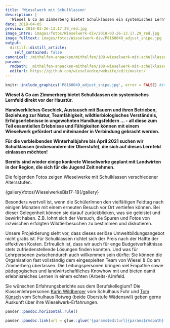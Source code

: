 ```yaml
---
title: 'Wieselwerk mit Schulklassen'
description: |
  'Wiesel & Co am Zimmerberg bietet Schulklassen ein systemisches Lernfeld direkt vor der Haustür. Handwerkliches Geschick, Austausch mit Bauern und ihren Betrieben, Beziehung zur Natur, Teamfähigkeit, wildtierbiologisches Verständnis, Erfolgserlebnisse in ungewohnten Handlungsfeldern ... - all diese zum Teil essentiellen Erlebnisse und Fähigkeiten können mit einem Wieselwerk gefördert und miteinander in Verbindung gebracht werden. Für die verbleibenden Winterhalbjahre bis April 2021 suchen wir Schulklassen (insbesondere der Oberstufe), die sich auf dieses Lernfeld einlassen möchten! Bereits sind wieder einige konkrete Wieselwerke geplant mit Landwirten in der Region, die sich für die Jugend Zeit nehmen. Entscheiden Sie anhand den folgenden Bildern und Informationen, ob das Angebot für Ihre Klasse in Frage kommt:'
date: 2018-04-05
preview: 2018-03-26-13.17.29_red.jpg
image_intro: images/fotos/Wieselwerk-div/2018-03-26-13.17.29_red.jpg
image_fulltext: images/fotos/Wieselwerk-div/P8160049_adjust_snipe.jpg
output:
  distill::distill_article:
    self_contained: false
canonical: /mithelfen-anpacken/mithelfen/108-wieselwerk-mit-schulklassen
params:
  rmdpath: _mithelfen-anpacken-mithelfen/108-wieselwerk-mit-schulklassen/108-wieselwerk-mit-schulklassen.Rmd
  editurl: https://github.com/wieselundco/website/edit/master/
---
```



```r
knitr::include_graphics('P8160049_adjust_snipe.jpg', error = FALSE) #images/fotos/Wieselwerk-div/P8160049_adjust_snipe.jpg
```

**Wiesel & Co am Zimmerberg bietet Schulklassen ein systemisches
Lernfeld direkt vor der Haustür.**

**Handwerkliches Geschick, Austausch mit Bauern und ihren Betrieben,
Beziehung zur Natur, Teamfähigkeit, wildtierbiologisches Verständnis,
Erfolgserlebnisse in ungewohnten Handlungsfeldern ... - all diese zum
Teil essentiellen Erlebnisse und Fähigkeiten können mit einem Wieselwerk
gefördert und miteinander in Verbindung gebracht werden.**

**Für die verbleibenden Winterhalbjahre bis April 2021 suchen wir
Schulklassen (insbesondere der Oberstufe), die sich auf dieses Lernfeld
einlassen möchten!**

**Bereits sind wieder einige konkrete Wieselwerke geplant mit Landwirten
in der Region, die sich für die Jugend Zeit nehmen.**

Die folgenden Fotos zeigen Wieselwerke mit Schulklassen verschiedener
Altersstufen. 

{gallery}fotos/WieselwerkeBis17-18{/gallery}

Besonders wertvoll ist, wenn die SchülerInnen den vielfältigen Feldtag
nach einigen Monaten mit einem erneuten Besuch vor Ort vertiefen können.
Bei dieser Gelegenheit können sie darauf zurückblicken, was
sie geleistet und bewirkt haben. Z.B. lohnt sich der Versuch, die Spuren
und Fotos von inzwischen erfolgten Wildtierbesuchen zu bestimmen und
diskutieren. 

Unsere Projektierung sieht vor, dass dieses seriöse
Umweltbildungsangebot nicht gratis ist. Für Schulklassen richtet sich
der Preis nach der Hälfte der effektiven Kosten. Erfreulich ist, dass
wir auch für enge Budgetverhältnisse stets zufriedenstellende Lösungen
finden konnten. Und was für Lehrpersonen zwischendurch auch willkommen
sein dürfte: Sie können die Organisation fast vollständig dem
eingespielten Team von Wiesel & Co am Zimmerberg überlassen. Die
Leitungspersonen bringen viel Empathie sowie pädagogisches
und landwirtschaftliches Knowhow mit und bieten damit
erlebnisreiches Lernen in einem echten (Arbeits-)Umfeld.

Sie wünschen Erfahrungsberichte aus dem Berufskollegium? Die
Klassenlehrpersonen [Karin
Wildberger](mailto:karin.wildberger@oswaedenswil.ch) vom Schulhaus Fuhr
und [Tom Künsch](mailto:thomas.kuensch@oswaedenswil.ch) vom Schulhaus
Rotweg (beide Oberstufe Wädenswil) geben gerne Auskunft
über ihre Wieselwerk-Erfahrungen.

```r
pander::pandoc.horizontal.rule()

pander::pandoc.link(url = glue::glue('{params$editurl}{params$rmdpath}'),text = 'Artikel bearbeiten')
```

<!--http://wieselundco.ch/mithelfen-anpacken/mithelfen/108-wieselwerk-mit-schulklassen-->

